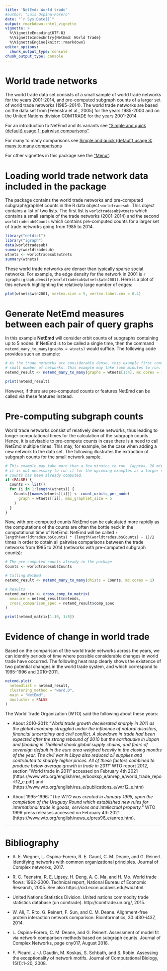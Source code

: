 ```yaml
---
title: 'NetEmd: World trade'
#author: "Luis Ospina-Forero"
date: "`r Sys.Date()`"
output: rmarkdown::html_vignette
vignette: >
  %\VignetteEncoding{UTF-8}
  %\VignetteIndexEntry{NetEmd: World Trade}
  %\VignetteEngine{knitr::rmarkdown}
editor_options: 
  chunk_output_type: console
chunk_output_type: console
---
```


# World trade networks
 
The world trade data set consists of a small sample of world trade networks for the years 2001-2014, and pre-computed subgraph counts of a larger set of world trade networks (1985–2014). The world trade networks are based on the data set from [Feenstra et al., 2005] for the years 1985-2000 and on the United Nations division COMTRADE for the years 2001-2014.

For an introduction to NetEmd and its variants see ["Simple and quick (default) usage 1: pairwise comparisons"](default_pairwise_usage.html). 

For many to many comparisons see [Simple and quick (default) usage 3: many to many comparisons](ManyToMany.html)

For other vignettes in this package see the ["Menu"](V-Menu.html). 


# Loading world trade network data included in the package

The package contains the world trade networks and pre-computed subgraph/graphlet counts in the R data object ` worldtradesub`. This object contains a list of two lists. The first list is `worldtradesub$wtnets` which contains a small sample of the trade networks (2001-2014) and the second `worldtradesub$Counts` which contains pre-computed counts for a larger set of trade networks going from 1985 to 2014.

```r
library("netdist")
library("igraph")
data(worldtradesub)
summary(worldtradesub)
wtnets <- worldtradesub$wtnets
summary(wtnets)
```

These world trade networks are denser than typically sparse social networks. For example, the edge density for the network in 2001 is `r igraph::graph.density(worldtradesub$wtnets$wtn2001)`. Here is a plot of this network highlighting the relatively large number of edges:
```r
plot(wtnets$wtn2001, vertex.size = 5, vertex.label.cex = 0.4)
```



# Generate NetEmd measures between each pair of query graphs
  
In this example **NetEmd** will consider orbit counts of subgraphs containing up to 5 nodes.  If NetEmd is to be called a single time, then the command `netemd_many_to_many(graphs = wtnets)` would suffice. The following code provides such an example: 
```r
# As the trade networks are considerable dense, this example first considers a
# small number of networks. This example may take some minutes to run.
netemd_result <- netemd_many_to_many(graphs = wtnets[1:4], mc.cores = 1)

print(netemd_result)
```
However, if there are pre-computed counts or features NetEmd can be called via these features instead.

# Pre-computing subgraph counts

World trade networks consist of relatively dense networks, thus leading to longer computational times for the calculation of the subgraph counts. Hence, it is advisable to pre-compute counts in case there is a need to call NetEmd multiple times. This may, for example, be the case when adding a new network to the data set. The following illustrates the extraction of subgraph counts for the small network sample.

```r
# This example may take more than a few minutes to run  (approx. 20 mins), and
# it is not necessary to run it for the upcoming examples as a larger set of
# counts has been already computed.
if (FALSE) {
  Counts <- list()
  for (i in 1:length(wtnets)) {
    Counts[[names(wtnets)[i]]] <- count_orbits_per_node(
      graph = wtnets[[i]], max_graphlet_size = 5
    )
  }
}
```
  
Now, with pre-computed counts NetEmd can be calculated more rapidly as the computations of the counts are often the bottle neck in the computational time of NetEmd. NetEmd will be called `r length(worldtradesub$Counts) * (length(worldtradesub$Counts) - 1)/2 ` times in order to obtain all pairwise comparisons between the trade networks from 1985 to 2014 (networks with pre-computed subgraph counts):
```r
# The pre-computed counts already in the package
Counts <- worldtradesub$Counts

# Calling NetEmd
netemd_result <- netemd_many_to_many(dhists = Counts, mc.cores = 1)

# Results
netemd_matrix <- cross_comp_to_matrix(
  measure = netemd_result$netemds,
  cross_comparison_spec = netemd_result$comp_spec
)

print(netemd_matrix[1:10, 1:5])
```
  
# Evidence of change in world trade

Based on the comparison of the world trade networks across the years, we can identify periods of time where possible considerable changes in world trade have occurred. The following heat map clearly shows the existence of two potential
 changes in the world trade system, and which correspond to 1995-1996 and 2010-2011.
```r
netemd.plot(
  netemdlist = netemd_result,
  clustering_method = "ward.D",
  main = "NetEmd",
  docluster = FALSE
)
```

The World Trade Organization (WTO) said the following about these years:

* About 2010-2011: "*World trade growth decelerated sharply in 2011 as the global economy struggled under the influence of natural disasters, financial uncertainty and civil conflict. A slowdown in trade had been expected after the strong rebound of 2010 but the earthquake in Japan and flooding in Thailand shook global supply chains, and fears of sovereign default in the euro area weighed heavily in the closing months of the year. The civil war in Libya also reduced oil supplies and contributed to sharply higher prices. All of these factors combined to produce below average growth in trade in 2011*" WTO report 2012, section "World trade in 2011" accessed on February 4th 2021 (https://www.wto.org/english/res_e/booksp_e/anrep_e/world_trade_report12_e.pdf) and (https://www.wto.org/english/res_e/publications_e/wtr12_e.htm)

* About 1995-1996: "*The WTO was created in January 1995, upon the completion of the Uruguay Round which established new rules for international trade in goods, services and intellectual property.*" WTO 1996 press releases accessed on February 4th 2021 (https://www.wto.org/english/news_e/pres96_e/anrep.htm).


--------------------

# Bibliography

* A. E. Wegner, L. Ospina-Forero, R. E. Gaunt, C. M. Deane, and G. Reinert. Identifying networks with common organizational principles. Journal of Complex networks, 2017.

* R. C. Feenstra, R. E. Lipsey, H. Deng, A. C. Ma, and H. Mo. World trade flows: 1962-2000. Technical report, National Bureau of Economic Research, 2005. See also https://cid.econ.ucdavis.edu/wix.html.

* United Nations Statistics Division. United nations commodity trade statistics database (un comtrade). http://comtrade.un.org/, 2015.

* W. Ali, T. Rito, G. Reinert, F. Sun, and C. M. Deane. Alignment-free protein interaction network comparison. Bioinformatics, 30:i430–i437, 2014.

* L. Ospina-Forero, C. M. Deane, and G. Reinert. Assessment of model fit via network comparison methods based on subgraph counts. Journal of Complex Networks, page cny017, August 2018.

* F. Picard, J.-J. Daudin, M. Koskas, S. Schbath, and S. Robin. Assessing the exceptionality of network motifs. Journal of Computational Biology, 15(1):1–20, 2008.




